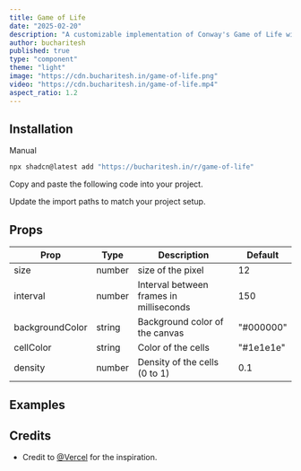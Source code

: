 ```yaml
---
title: Game of Life
date: "2025-02-20"
description: "A customizable implementation of Conway's Game of Life with interactive cells, adjustable parameters, and smooth animations. Features configurable cell colors, grid size, and simulation speed for creating mesmerizing cellular automaton patterns."
author: bucharitesh
published: true
type: "component"
theme: "light"
image: "https://cdn.bucharitesh.in/game-of-life.png"
video: "https://cdn.bucharitesh.in/game-of-life.mp4"
aspect_ratio: 1.2
---
```


<ComponentPreview name="game-of-life-demo" />

## Installation

<CodeTabs className="gap-0">

<TabsList>
  <TabsTriggerShadcnCLI />
  <TabsTrigger value="manual">Manual</TabsTrigger>
</TabsList>

<TabsContent value="cli" className="[&>figure]:mb-0">

```bash
npx shadcn@latest add "https://bucharitesh.in/r/game-of-life"
```

</TabsContent>

<TabsContent value="manual">

<Steps>

<Step>Copy and paste the following code into your project.</Step>

<ComponentSource name="game-of-life" />

<Step>Update the import paths to match your project setup.</Step>

</Steps>

</TabsContent>

</CodeTabs>

## Props

| Prop            | Type   | Description                             | Default   |
| --------------- | ------ | --------------------------------------- | --------- |
| size            | number | size of the pixel                       | 12        |
| interval        | number | Interval between frames in milliseconds | 150       |
| backgroundColor | string | Background color of the canvas          | "#000000" |
| cellColor       | string | Color of the cells                      | "#1e1e1e" |
| density         | number | Density of the cells (0 to 1)           | 0.1       |

## Examples

<ComponentPreview name="game-of-life-demo-2" />

## Credits

- Credit to [@Vercel](https://vercel.com/not-found) for the inspiration.
